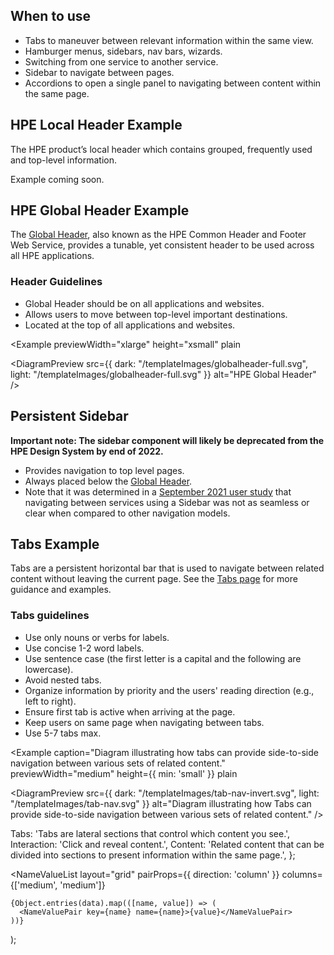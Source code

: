 
## When to use

- Tabs to maneuver between relevant information within the same view.
- Hamburger menus, sidebars, nav bars, wizards.
- Switching from one service to another service.
- Sidebar to navigate between pages.
- Accordions to open a single panel to navigating between content within the same page.

## HPE Local Header Example

The HPE product’s local header which contains grouped, frequently used and top-level information.

Example coming soon.

## HPE Global Header Example

The [Global Header](/templates/global-header), also known as the HPE Common Header and Footer Web Service, provides a tunable, yet consistent header to be used across all HPE applications.


### Header Guidelines

- Global Header should be on all applications and websites.
- Allows users to move between top-level important destinations.
- Located at the top of all applications and websites.

<Example 
  previewWidth="xlarge"
  height="xsmall"
  plain
>
  <DiagramPreview
    src={{
      dark: "/templateImages/globalheader-full.svg", 
      light: "/templateImages/globalheader-full.svg"
    }}
    alt="HPE Global Header"
  />
</Example>

## Persistent Sidebar

**Important note: The sidebar component will likely be deprecated from the HPE Design System by end of 2022.**

- Provides navigation to top level pages.
- Always placed below the [Global Header](/templates/global-header).
- Note that it was determined in a [September 2021 user study](https://hpe.sharepoint.com/teams/hpe-design/Shared%20Documents/Forms/AllItems.aspx?id=%2Fteams%2Fhpe%2Ddesign%2FShared%20Documents%2FHPExs%20Research%2FProjects%2FTransformation%20Office%2FUnlimited%20Studies%20%2D%20CCP%20UCEP%2FUnlimited%20Study%20%233%20%20HFS%20Navigation%20Study%2FHPE%20%2D%20HFS%20Vision%20Test%201%20Study%2Epdf&parent=%2Fteams%2Fhpe%2Ddesign%2FShared%20Documents%2FHPExs%20Research%2FProjects%2FTransformation%20Office%2FUnlimited%20Studies%20%2D%20CCP%20UCEP%2FUnlimited%20Study%20%233%20%20HFS%20Navigation%20Study&p=true&originalPath=aHR0cHM6Ly9ocGUuc2hhcmVwb2ludC5jb20vOmI6L3QvaHBlLWRlc2lnbi9FV2E3SnppQjRLSklsRW1Nc04xMjNhZ0JRWlhxMFZvTTc0VDlGLVpOUThEdzNRP3J0aW1lPTdOOS00eHlUMlVn) that navigating between services using a Sidebar was not as seamless or clear when compared to other navigation models.

## Tabs Example

Tabs are a persistent horizontal bar that is used to navigate between related content without leaving the current page. See the [Tabs page](/components/tabs) for more guidance and examples.

### Tabs guidelines

- Use only nouns or verbs for labels.
- Use concise 1-2 word labels.
- Use sentence case (the first letter is a capital and the following are lowercase).
- Avoid nested tabs.
- Organize information by priority and the users' reading direction (e.g., left to right).
- Ensure first tab is active when arriving at the page.
- Keep users on same page when navigating between tabs.
- Use 5-7 tabs max.

<Example 
  caption="Diagram illustrating how tabs can provide side-to-side navigation between various sets of related content."
  previewWidth="medium"
  height={{ min: 'small' }}
  plain
>
  <DiagramPreview
    src={{
      dark: "/templateImages/tab-nav-invert.svg", 
      light: "/templateImages/tab-nav.svg"
    }}
    alt="Diagram illustrating how Tabs can provide side-to-side navigation between various sets of related content."
  />
</Example>

<TabCaption />

  Tabs: 'Tabs are lateral sections that control which content you see.',
  Interaction: 'Click and reveal content.',
  Content:
    'Related content that can be divided into sections to present information within the same page.',
};

  <NameValueList
    layout="grid"
    pairProps={{ direction: 'column' }}
    columns={['medium', 'medium']}
  >
    {Object.entries(data).map(([name, value]) => (
      <NameValuePair key={name} name={name}>{value}</NameValuePair>
    ))}
  </NameValueList>
);
